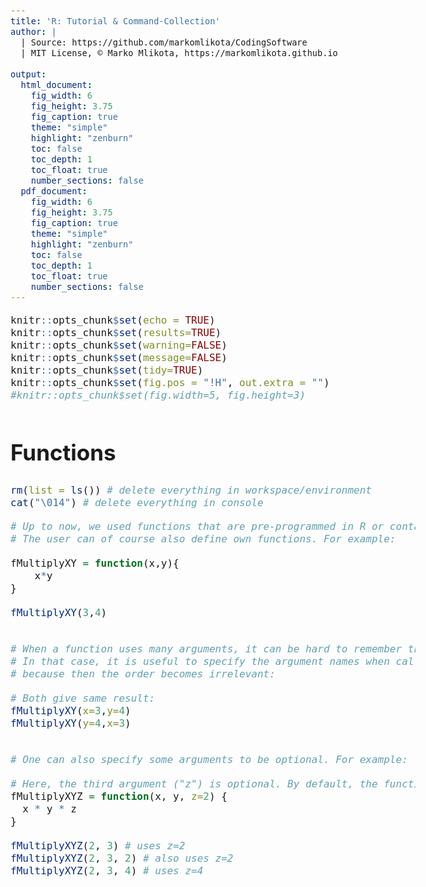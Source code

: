 ```yaml
---
title: 'R: Tutorial & Command-Collection'
author: | 
  | Source: https://github.com/markomlikota/CodingSoftware 
  | MIT License, © Marko Mlikota, https://markomlikota.github.io
  
output:
  html_document: 
    fig_width: 6
    fig_height: 3.75
    fig_caption: true
    theme: "simple"
    highlight: "zenburn"
    toc: false
    toc_depth: 1
    toc_float: true
    number_sections: false
  pdf_document:
    fig_width: 6
    fig_height: 3.75
    fig_caption: true
    theme: "simple"
    highlight: "zenburn"
    toc: false
    toc_depth: 1
    toc_float: true
    number_sections: false
---
```



<style type="text/css">
body, td {
   font-size: 18px;
}
code.r{
  font-size: 16px;
}
pre {
  font-size: 16px
}
h1 {
  font-size: 35px;
  margin: 60px 0px 30px 0px;
}
h2 {
  font-size: 25px;
}
#TOC {
  color: black; 
}

</style>

<script>
  var height=$('#primary').height(); // Calculate primary wrapper height
  $('#secondary').height(height); // Set the height it to sidebar
</script>




```r
knitr::opts_chunk$set(echo = TRUE)
knitr::opts_chunk$set(results=TRUE)
knitr::opts_chunk$set(warning=FALSE)
knitr::opts_chunk$set(message=FALSE)
knitr::opts_chunk$set(tidy=TRUE)
knitr::opts_chunk$set(fig.pos = "!H", out.extra = "")
#knitr::opts_chunk$set(fig.width=5, fig.height=3)
```


# Functions

```r

rm(list = ls()) # delete everything in workspace/environment
cat("\014")	# delete everything in console     

```


```r

# Up to now, we used functions that are pre-programmed in R or contained in a package we load. 
# The user can of course also define own functions. For example:

fMultiplyXY = function(x,y){
	x*y
}

fMultiplyXY(3,4)


# When a function uses many arguments, it can be hard to remember the argument order. 
# In that case, it is useful to specify the argument names when calling the function, 
# because then the order becomes irrelevant:

# Both give same result:
fMultiplyXY(x=3,y=4) 
fMultiplyXY(y=4,x=3) 


# One can also specify some arguments to be optional. For example:

# Here, the third argument ("z") is optional. By default, the function takes z=2.
fMultiplyXYZ = function(x, y, z=2) { 
  x * y * z
}

fMultiplyXYZ(2, 3) # uses z=2
fMultiplyXYZ(2, 3, 2) # also uses z=2
fMultiplyXYZ(2, 3, 4) # uses z=4

```

